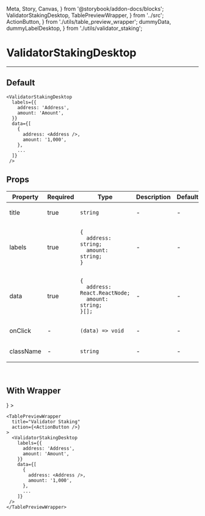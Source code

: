   Meta, Story, Canvas,
} from '@storybook/addon-docs/blocks';
  ValidatorStakingDesktop, TablePreviewWrapper,
} from '../src';
  ActionButton,
} from './utils/table_preview_wrapper';
  dummyData, dummyLabelDesktop,
} from './utils/validator_staking';

<Meta title="ValidatorStakingDesktop" component={ValidatorStakingDesktop} />

# ValidatorStakingDesktop
---

## Default
<Canvas>
  <Story name="Default">
    <ValidatorStakingDesktop labels={dummyLabelDesktop} data={dummyData} />
  </Story>
</Canvas>

```
<ValidatorStakingDesktop
  labels={{
    address: 'Address',
    amount: 'Amount',
  }}
  data={[
    {
      address: <Address />,
      amount: '1,000',
    },
    ...
  ]}
 />
```

## Props
<table>
<thead>
  <tr>
    <th>Property</th>
    <th>Required</th>
    <th>Type</th>
    <th>Description</th>
    <th>Default</th>
  </tr>
  </thead>
  <tbody>
  <tr>
    <td>title</td>
    <td>true</td>
    <td>

`string`

  </td>
    <td>-</td>
    <td>-</td>
  </tr>

  <tr>
    <td>labels</td>
    <td>true</td>
    <td>

```
{
  address: string;
  amount: string;
}
```

  </td>
    <td>-</td>
    <td>-</td>
  </tr>

  <tr>
    <td>data</td>
    <td>true</td>
    <td>

```
{
  address: React.ReactNode;
  amount: string;
}[];
```

  </td>
    <td>-</td>
    <td>-</td>
  </tr>

  <tr>
    <td>onClick</td>
    <td>-</td>
    <td>

`(data) => void`

  </td>
    <td>-</td>
    <td>-</td>
  </tr>

  <tr>
    <td>className</td>
    <td>-</td>
    <td>

`string`

  </td>
    <td>-</td>
    <td>-</td>
  </tr>
  </tbody>
</table>
<br/>


## With Wrapper
<Canvas>
  <Story name="With TabletPreviewWrapper">
    <TablePreviewWrapper
      title="Validator Staking"
      action={<ActionButton />}
    >
      <ValidatorStakingDesktop labels={dummyLabelDesktop} data={dummyData} />
    </TablePreviewWrapper>
  </Story>
</Canvas>

```
<TablePreviewWrapper
  title="Validator Staking"
  action={<ActionButton />}
>
  <ValidatorStakingDesktop
    labels={{
      address: 'Address',
      amount: 'Amount',
    }}
    data={[
      {
        address: <Address />,
        amount: '1,000',
      },
      ...
    ]}
 />
</TablePreviewWrapper>
```
